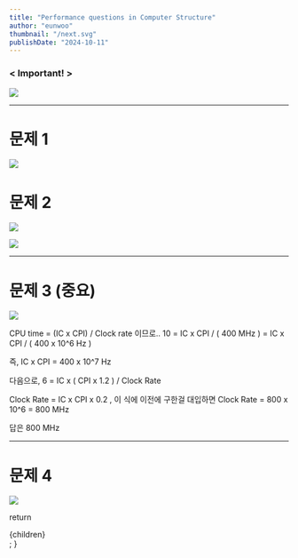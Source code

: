 ```yaml
---
title: "Performance questions in Computer Structure"
author: "eunwoo"
thumbnail: "/next.svg"
publishDate: "2024-10-11"
---
```




### < Important! >

![](https://velog.velcdn.com/images/eunwoo1341/post/abdadeff-68a6-46c1-8ae5-473d78cccbe5/image.png)

***

# 문제 1

![](https://velog.velcdn.com/images/eunwoo1341/post/23487206-ce1a-4bb5-adf6-293bd2c111ba/image.png)

# 문제 2

![](https://velog.velcdn.com/images/eunwoo1341/post/396f38df-f988-4db0-996a-2a65cc2ecc4f/image.png)

![](https://velog.velcdn.com/images/eunwoo1341/post/30c04737-fd12-49ab-8c56-e02147944723/image.png)

***

# 문제 3 (중요)

![](https://velog.velcdn.com/images/eunwoo1341/post/947e2d6d-27df-4733-9fe1-f275e0e31265/image.png)

CPU time = (IC x CPI) / Clock rate  이므로..
10 = IC x CPI / ( 400 MHz ) = IC x CPI / ( 400 x 10^6 Hz )

즉, IC x CPI = 400 x 10^7 Hz


다음으로, 6 = IC x ( CPI x 1.2 ) / Clock Rate

Clock Rate = IC x CPI x 0.2   , 이 식에 이전에 구한걸 대입하면
Clock Rate = 800 x 10^6 = 800 MHz

답은 800 MHz

***

# 문제 4

![](https://velog.velcdn.com/images/eunwoo1341/post/272f6b7f-7546-464b-bfcb-248e3ed1c352/image.png)








  return <div className="prose">{children}</div>;
}
